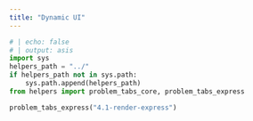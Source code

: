---
title: "Dynamic UI"
---

```{python}
# | echo: false
# | output: asis
import sys
helpers_path = "../"
if helpers_path not in sys.path:
    sys.path.append(helpers_path)
from helpers import problem_tabs_core, problem_tabs_express

problem_tabs_express("4.1-render-express")
```
